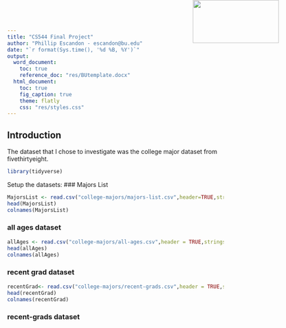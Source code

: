 ```yaml
---
title: "CS544 Final Project"
author: "Phillip Escandon - escandon@bu.edu"
date: "`r format(Sys.time(), '%d %B, %Y')`"
output:
  word_document:
    toc: true
    reference_doc: "res/BUtemplate.docx"
  html_document:
    toc: true
    fig_caption: true
    theme: flatly
    css: "res/styles.css"
---
```


<img src="res/BU_Small.png" width=200 height=100 style="position:absolute;top:0px;right:100px;" />

## Introduction
The dataset that I chose to investigate was the college major dataset from fivethirtyeight.
```r
library(tidyverse)

```

Setup the datasets:
### Majors List  
```r
MajorsList <- read.csv("college-majors/majors-list.csv",header=TRUE,stringsAsFactors=FALSE)
head(MajorsList)
colnames(MajorsList)

```

### all ages dataset
```r
allAges <- read.csv("college-majors/all-ages.csv",header = TRUE,stringsAsFactors = FALSE)
head(allAges)
colnames(allAges)

```


### recent grad dataset
```r
recentGrad<- read.csv("college-majors/recent-grads.csv",header = TRUE,stringsAsFactors = FALSE)
head(recentGrad)
colnames(recentGrad)

```

### recent-grads dataset
```r


```




